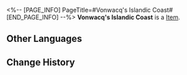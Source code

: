 <%-- [PAGE_INFO]
PageTitle=#Vonwacq's Islandic Coast#
[END_PAGE_INFO] --%>
{{Item Infobox
|id          = 53086
|image       = Item Vonwacq's Islandic Coast.png
|type        = 
|invCategory = Relics
|rarity      = 4
|effect      = 
|description = On the coastline of Wacq Island, tidal waves rose and fell... This landscape remained the same for millennia and witnessed the rise and fall of civilizations just like those changing tides.
|source1     = [[Simulated Universe: World 4 - Immersion Device Redemption]]
}}
'''Vonwacq's Islandic Coast''' is a [[Item]].

==Other Languages==
{{Other Languages
|en   = Vonwacq's Islandic Coast
|zhs  = 翁瓦克的环岛海岸
|zht  = 翁瓦克的環島海岸
|ja   = ウェンワークの島巡り海岸
|ko   = 바커 공의 섬 둘레 해안
|es   = Costa insular de Vonwacq
|fr   = Côte insulaire de Vonwacq
|ru   = Островное побережье Вонвака
|th   = Vonwacq's Islandic Coast
|vi   = Bờ Biển Quanh Đảo Vonwacq
|de   = Vonwacqs Inselküste
|id   = Vonwacq's Islandic Coast
|pt   = Costa da Ilha de Vonwacq
}}

==Change History==
{{Change History|2.0}}